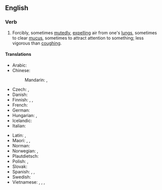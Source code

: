==English==

===Verb===
{{en-verb|*}}

# Forcibly, sometimes [[mutedly]], [[expelling]] air from one's [[lungs]], sometimes to clear [[mucus]], sometimes to attract attention to something; less vigorous than [[coughing]].

====Translations====
{{trans-top|forcibly expulsing air from one's lungs}}
* Arabic: {{t|ar|تَنَحْنَحَ}}
* Chinese:
*: Mandarin: {{t|cmn|清嗓子}}, {{t|cmn|清嗓子|tr=qīngsǎngzi}}
* Czech: {{t|cs|odkašlat si|pf}}, {{t|cs|odkašlávat si|impf}}
* Danish: {{t|da|rømme}}
* Finnish: {{t+|fi|rykiä}}, {{t+|fi|kakoa}}, {{t+|fi|kakistella}}
* French: {{t|fr|se racler la gorge}}
* German: {{t+|de|räuspern|alt=sich räuspern}}
* Hungarian: {{t+|hu|köszörüli a torkát}}, {{t|hu|megköszörüli a torkát}}
* Icelandic: {{t|is|ræskja sig}}
* Italian: {{t+|it|raschiare}}
{{trans-mid}}
* Latin: {{t|la|screō}}, {{t|la|cōnscreor}}
* Maori: {{t|mi|wharo}}, {{t|mi|whawharo}}, {{t|mi|wharowharo}}
* Norman: {{t|nrf|râqu'ter}}
* Norwegian: {{t|no|kremte}}, {{t+|no|rømme}}
* Plautdietsch: {{t|pdt|kjrechen}}
* Polish: {{t|pl|odchrząkiwać|impf}}, {{t+|pl|odchrząknąć|pf}}
* Slovak: {{t|sk|odkašlať si|pf}}
* Spanish: {{t+|es|carraspear}}, {{t|es|aclararse la voz}}, {{t+|es|destoserse}}
* Swedish: {{t+|sv|harkla}}
* Vietnamese: {{t+|vi|tằng hắng}}, {{t|vi|đằng hắng}}, {{t|vi|dặng hắng}}, {{t|vi|hắng giọng}}
{{trans-bottom}}